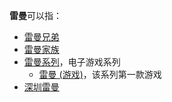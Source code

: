 '''雷曼'''可以指：
*[[雷曼兄弟|雷曼兄弟]]
*[[雷曼家族|雷曼家族]]
*[[雷曼系列|雷曼系列]]，电子游戏系列
** [[雷曼_(游戏)|雷曼 (游戏)]]，该系列第一款游戏
*[[深圳雷曼|深圳雷曼]]

{{disambig|cat=二字消歧義}}